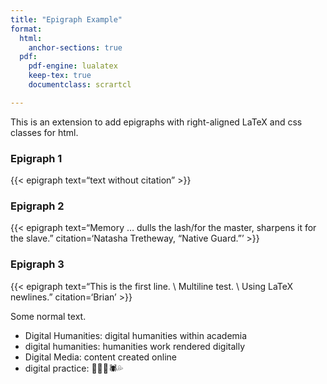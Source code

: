 ```yaml
---
title: "Epigraph Example"
format: 
  html: 
    anchor-sections: true
  pdf: 
    pdf-engine: lualatex
    keep-tex: true
    documentclass: scrartcl

---
```


This is an extension to add epigraphs with right-aligned LaTeX and css classes for html.

### Epigraph 1

{{< epigraph text="text without citation" >}}

### Epigraph 2

{{< epigraph text="Memory ... dulls the lash/for the master, sharpens it for the slave."
            citation='Natasha Tretheway, "Native Guard."'
             >}}

### Epigraph 3

{{< epigraph text="This is the first line. \\ Multiline test. \\ Using LaTeX newlines."
            citation='Brian'
             >}}

Some normal text.

- Digital Humanities: digital humanities within academia
- digital humanities: humanities work rendered digitally
- Digital Media: content created online
- digital practice: 💋💩😎🕷💦 
